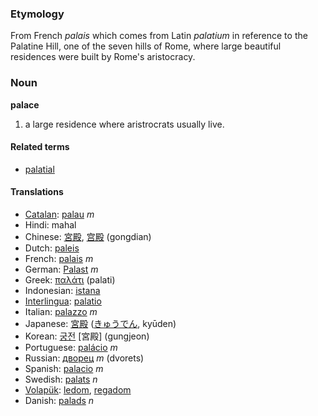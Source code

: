 === Etymology ===
From French ''palais'' which comes from Latin ''palatium'' in reference to the Palatine Hill, one of the seven hills of Rome, where large beautiful residences were built by Rome's aristocracy. 

=== Noun ===
'''palace'''

#a large residence where aristrocrats usually live.

====Related terms====
*[[palatial]]

==== Translations ====
*[[Catalan]]: [[palau]] ''m''
*Hindi: mahal
*Chinese: [[宮殿]], [[宫殿]] (gongdian)
*Dutch: [[paleis]]
*French: [[palais]] ''m''
*German: [[Palast]] ''m''
*Greek: [[παλάτι]] (palati)
*Indonesian: [[istana]]
*[[Interlingua]]: [[palatio]]
*Italian: [[palazzo]] ''m''
*Japanese: [[宮殿]] ([[きゅうでん]], kyūden)
*Korean: [[궁전]] [宮殿] (gungjeon)
*Portuguese: [[palácio]] ''m''
*Russian: [[дворец]] ''m'' (dvorets)
*Spanish: [[palacio]] ''m''
*Swedish: [[palats]] ''n''
*[[Volapük]]: [[ledom]], [[regadom]]
*Danish: [[palads]] ''n''